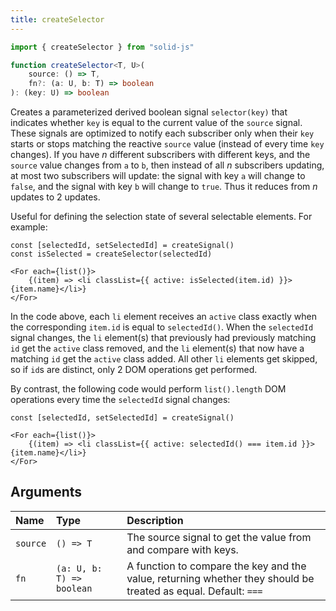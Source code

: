 ```yaml
---
title: createSelector
---
```


```ts
import { createSelector } from "solid-js"

function createSelector<T, U>(
	source: () => T,
	fn?: (a: U, b: T) => boolean
): (key: U) => boolean
```

Creates a parameterized derived boolean signal `selector(key)` that indicates
whether `key` is equal to the current value of the `source` signal.
These signals are optimized to notify each subscriber only when their `key`
starts or stops matching the reactive `source` value
(instead of every time `key` changes).
If you have *n* different subscribers with different keys,
and the `source` value changes from `a` to `b`, then
instead of all *n* subscribers updating,
at most two subscribers will update:
the signal with key `a` will change to `false`,
and the signal with key `b` will change to `true`.
Thus it reduces from *n* updates to 2 updates.

Useful for defining the selection state of several selectable elements.
For example:

```tsx
const [selectedId, setSelectedId] = createSignal()
const isSelected = createSelector(selectedId)

<For each={list()}>
	{(item) => <li classList={{ active: isSelected(item.id) }}>{item.name}</li>}
</For>
```

In the code above, each `li` element receives an `active` class
exactly when the corresponding `item.id` is equal to `selectedId()`.
When the `selectedId` signal changes, the `li` element(s) that previously
had previously matching `id` get the `active` class removed, and the 
`li` element(s) that now have a matching `id` get the `active` class added.
All other `li` elements get skipped, so if `id`s are distinct,
only 2 DOM operations get performed.

By contrast, the following code would perform `list().length` DOM operations
every time the `selectedId` signal changes:

```tsx
const [selectedId, setSelectedId] = createSignal()

<For each={list()}>
	{(item) => <li classList={{ active: selectedId() === item.id }}>{item.name}</li>}
</For>
```

## Arguments

| Name     | Type                      | Description                                  |
| :------- | :------------------------ | :------------------------------------------- |
| `source` | `() => T`                 | The source signal to get the value from and compare with keys. |
| `fn`     | `(a: U, b: T) => boolean` | A function to compare the key and the value, returning whether they should be treated as equal. Default: `===` |
